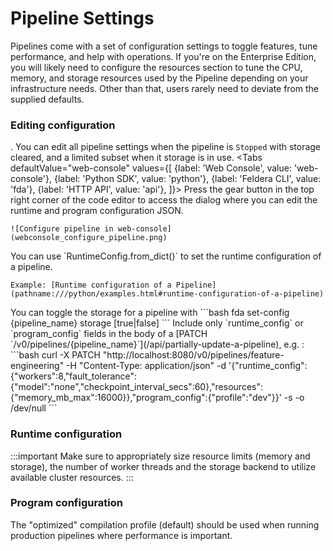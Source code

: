 
# Pipeline Settings

Pipelines come with a set of configuration settings to toggle features, tune performance, and help with operations. If you're on the Enterprise Edition, you will likely need to configure the resources section to tune the CPU, memory, and storage resources used by the Pipeline depending on your infrastructure needs. Other than that, users rarely need to deviate from the supplied defaults.

### Editing configuration
.
You can edit all pipeline settings when the pipeline is `Stopped` with storage cleared, and a limited subset when it storage is in use.
<Tabs
  defaultValue="web-console"
  values={[
    {label: 'Web Console', value: 'web-console'},
    {label: 'Python SDK', value: 'python'},
    {label: 'Feldera CLI', value: 'fda'},
    {label: 'HTTP API', value: 'api'},
  ]}>
  <TabItem value="web-console">
    Press the gear button in the top right corner of the code editor to access the dialog where you can edit the runtime and program configuration JSON.

    ![Configure pipeline in web-console](webconsole_configure_pipeline.png)
  </TabItem>
  <TabItem value="python">
    You can use `RuntimeConfig.from_dict()` to set the runtime configuration of a pipeline.

    Example: [Runtime configuration of a Pipeline](pathname:///python/examples.html#runtime-configuration-of-a-pipeline)
  </TabItem>
  <TabItem value="fda">
    You can toggle the storage for a pipeline with
    ```bash
      fda set-config {pipeline_name} storage [true|false]
    ```
  </TabItem>
  <TabItem value="api">
    Include only `runtime_config` or `program_config` fields in the body of a [PATCH `/v0/pipelines/{pipeline_name}`](/api/partially-update-a-pipeline), e.g. :
    ```bash
      curl -X PATCH "http://localhost:8080/v0/pipelines/feature-engineering" -H "Content-Type: application/json" -d '{"runtime_config":{"workers":8,"fault_tolerance":{"model":"none","checkpoint_interval_secs":60},"resources":{"memory_mb_max":16000}},"program_config":{"profile":"dev"}}' -s -o /dev/null
    ```
  </TabItem>
</Tabs>

### Runtime configuration

:::important
Make sure to appropriately size resource limits (memory and storage), the number of worker threads and the storage backend to utilize available cluster resources.
:::

<div className='theme-api-markdown' >
<ApiSchema pointer="#/components/schemas/RuntimeConfig"/>
</div>

### Program configuration

The "optimized" compilation profile (default) should be used when running production pipelines where performance is important.

<div className='theme-api-markdown' >
<ApiSchema pointer="#/components/schemas/ProgramConfig"/>
</div>
